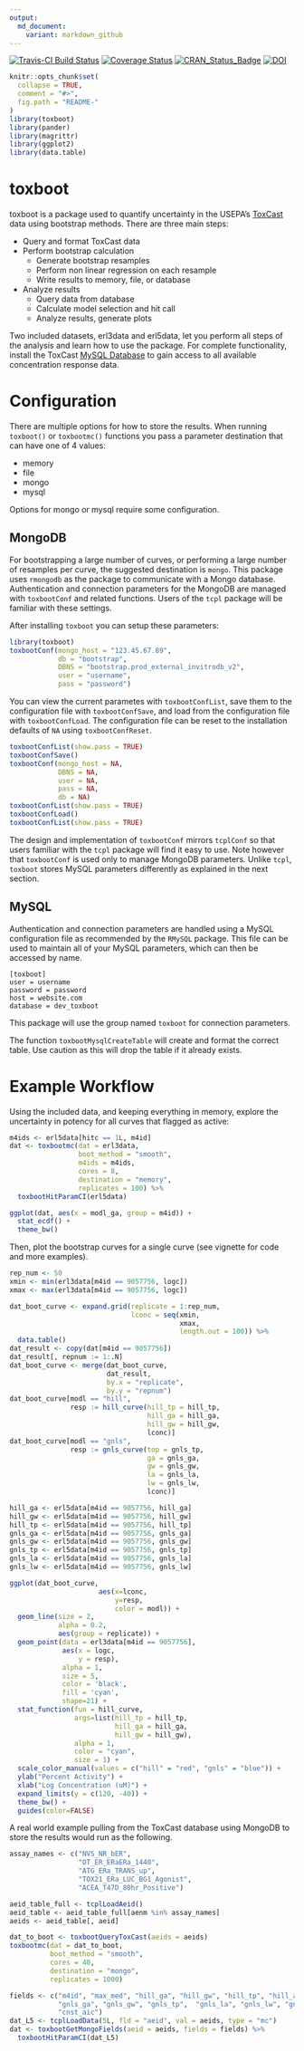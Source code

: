 ```yaml
---
output:
  md_document:
    variant: markdown_github
---
```


<!-- README.md is generated from README.Rmd. Please edit that file -->

[![Travis-CI Build Status](https://travis-ci.org/ericwatt/toxboot.svg?branch=master)](https://travis-ci.org/ericwatt/toxboot)
[![Coverage Status](https://img.shields.io/codecov/c/github/ericwatt/toxboot/master.svg)](https://codecov.io/github/ericwatt/toxboot?branch=master)
[![CRAN_Status_Badge](http://www.r-pkg.org/badges/version/toxboot)](https://cran.r-project.org/package=toxboot)
[![DOI](https://zenodo.org/badge/18526/ericwatt/toxboot.svg)](https://zenodo.org/badge/latestdoi/18526/ericwatt/toxboot)

```r
knitr::opts_chunk$set(
  collapse = TRUE,
  comment = "#>",
  fig.path = "README-"
)
library(toxboot)
library(pander)
library(magrittr)
library(ggplot2)
library(data.table)
```

# toxboot

toxboot is a package used to quantify uncertainty in the USEPA's [ToxCast](https://www.epa.gov/chemical-research/toxicity-forecaster-toxcasttm-data) data using bootstrap methods. 
There are three main steps:

* Query and format ToxCast data
* Perform bootstrap calculation
    + Generate bootstrap resamples
    + Perform non linear regression on each resample
    + Write results to memory, file, or database
* Analyze results
    + Query data from database
    + Calculate model selection and hit call
    + Analyze results, generate plots
    
Two included datasets, erl3data and erl5data, let you perform all steps of the analysis and learn how to use the package. 
For complete functionality, install the ToxCast [MySQL Database](ftp://newftp.epa.gov/comptox/High_Throughput_Screening_Data/MySQL_Data) to gain access to all available concentration response data.

# Configuration

There are multiple options for how to store the results. When running `toxboot()` or `toxbootmc()` functions you pass a parameter destination that can have one of 4 values:

* memory
* file
* mongo
* mysql

Options for mongo or mysql require some configuration.

## MongoDB

For bootstrapping a large number of curves, or performing a large number of resamples per curve, the suggested destination is `mongo`. 
This package uses `rmongodb` as the package to communicate with a Mongo database. 
Authentication and connection parameters for the MongoDB are managed with `toxbootConf` and related functions. 
Users of the `tcpl` package will be familiar with these settings.

After installing `toxboot` you can setup these parameters:

```r
library(toxboot)
toxbootConf(mongo_host = "123.45.67.89",
            db = "bootstrap",
            DBNS = "bootstrap.prod_external_invitrodb_v2",
            user = "username",
            pass = "password")
```

You can view the current parametes with `toxbootConfList`, save them to the configuration file with `toxbootConfSave`, and load from the configuration file with `toxbootConfLoad`. 
The configuration file can be reset to the installation defaults of `NA` using `toxbootConfReset`.

```r
toxbootConfList(show.pass = TRUE)
toxbootConfSave()
toxbootConf(mongo_host = NA, 
            DBNS = NA, 
            user = NA, 
            pass = NA, 
            db = NA)
toxbootConfList(show.pass = TRUE)
toxbootConfLoad()
toxbootConfList(show.pass = TRUE)
```

The design and implementation of `toxbootConf` mirrors `tcplConf` so that users familiar with the `tcpl` package will find it easy to use. 
Note however that `toxbootConf` is used only to manage MongoDB parameters. 
Unlike `tcpl`, `toxboot` stores MySQL parameters differently as explained in the next section.

## MySQL

Authentication and connection parameters are handled using a MySQL configuration file as recommended by the `RMySQL` package. 
This file can be used to maintain all of your MySQL parameters, which can then be accessed by name.

```
[toxboot]
user = username
password = password
host = website.com
database = dev_toxboot
```

This package will use the group named `toxboot` for connection parameters.

The function `toxbootMysqlCreateTable` will create and format the correct table.
Use caution as this will drop the table if it already exists.

# Example Workflow

Using the included data, and keeping everything in memory, explore the uncertainty in potency for all curves that flagged as active:

```r
m4ids <- erl5data[hitc == 1L, m4id]
dat <- toxbootmc(dat = erl3data, 
                 boot_method = "smooth",
                 m4ids = m4ids,
                 cores = 8, 
                 destination = "memory", 
                 replicates = 100) %>%
  toxbootHitParamCI(erl5data)

ggplot(dat, aes(x = modl_ga, group = m4id)) + 
  stat_ecdf() + 
  theme_bw()
```

Then, plot the bootstrap curves for a single curve (see vignette for code and more examples).

```r
rep_num <- 50
xmin <- min(erl3data[m4id == 9057756, logc])
xmax <- max(erl3data[m4id == 9057756, logc])

dat_boot_curve <- expand.grid(replicate = 1:rep_num,
                              lconc = seq(xmin,
                                          xmax,
                                          length.out = 100)) %>%
  data.table()
dat_result <- copy(dat[m4id == 9057756])
dat_result[, repnum := 1:.N]
dat_boot_curve <- merge(dat_boot_curve,
                        dat_result,
                        by.x = "replicate",
                        by.y = "repnum")
dat_boot_curve[modl == "hill", 
               resp := hill_curve(hill_tp = hill_tp, 
                                  hill_ga = hill_ga, 
                                  hill_gw = hill_gw, 
                                  lconc)]
dat_boot_curve[modl == "gnls", 
               resp := gnls_curve(top = gnls_tp, 
                                  ga = gnls_ga, 
                                  gw = gnls_gw, 
                                  la = gnls_la, 
                                  lw = gnls_lw, 
                                  lconc)]

hill_ga <- erl5data[m4id == 9057756, hill_ga]
hill_gw <- erl5data[m4id == 9057756, hill_gw]
hill_tp <- erl5data[m4id == 9057756, hill_tp]
gnls_ga <- erl5data[m4id == 9057756, gnls_ga]
gnls_gw <- erl5data[m4id == 9057756, gnls_gw]
gnls_tp <- erl5data[m4id == 9057756, gnls_tp]
gnls_la <- erl5data[m4id == 9057756, gnls_la]
gnls_lw <- erl5data[m4id == 9057756, gnls_lw]

ggplot(dat_boot_curve, 
                      aes(x=lconc, 
                          y=resp,
                          color = modl)) +
  geom_line(size = 2,
            alpha = 0.2,
            aes(group = replicate)) +
  geom_point(data = erl3data[m4id == 9057756],
             aes(x = logc,
                 y = resp),
             alpha = 1,
             size = 5,
             color = 'black', 
             fill = 'cyan', 
             shape=21) +
  stat_function(fun = hill_curve, 
                args=list(hill_tp = hill_tp, 
                          hill_ga = hill_ga, 
                          hill_gw = hill_gw),
                alpha = 1,
                color = "cyan", 
                size = 1) +
  scale_color_manual(values = c("hill" = "red", "gnls" = "blue")) +
  ylab("Percent Activity") +
  xlab("Log Concentration (uM)") +
  expand_limits(y = c(120, -40)) +
  theme_bw() +
  guides(color=FALSE)
```

A real world example pulling from the ToxCast database using MongoDB to store the results would run as the following.

```r
assay_names <- c("NVS_NR_bER",
                 "OT_ER_ERaERa_1440",
                 "ATG_ERa_TRANS_up",
                 "TOX21_ERa_LUC_BG1_Agonist",
                 "ACEA_T47D_80hr_Positive")

aeid_table_full <- tcplLoadAeid()
aeid_table <- aeid_table_full[aenm %in% assay_names]
aeids <- aeid_table[, aeid]

dat_to_boot <- toxbootQueryToxCast(aeids = aeids)
toxbootmc(dat = dat_to_boot, 
          boot_method = "smooth",
          cores = 40, 
          destination = "mongo", 
          replicates = 1000) 

fields <- c("m4id", "max_med", "hill_ga", "hill_gw", "hill_tp", "hill_aic", 
            "gnls_ga", "gnls_gw", "gnls_tp",  "gnls_la", "gnls_lw", "gnls_aic", 
            "cnst_aic")
dat_L5 <- tcplLoadData(5L, fld = "aeid", val = aeids, type = "mc")
dat <- toxbootGetMongoFields(aeid = aeids, fields = fields) %>%
  toxbootHitParamCI(dat_L5)
```
